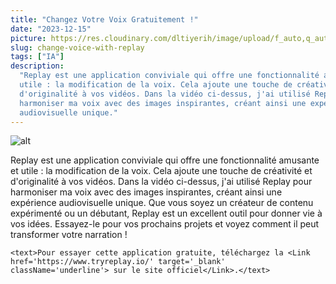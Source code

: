 ```yaml
---
title: "Changez Votre Voix Gratuitement !"
date: "2023-12-15"
picture: https://res.cloudinary.com/dltiyerih/image/upload/f_auto,q_auto/gpofuy3cxok8wxwa5uwn
slug: change-voice-with-replay
tags: ["IA"]
description:
  "Replay est une application conviviale qui offre une fonctionnalité amusante et
  utile : la modification de la voix. Cela ajoute une touche de créativité et
  d'originalité à vos vidéos. Dans la vidéo ci-dessus, j'ai utilisé Replay pour
  harmoniser ma voix avec des images inspirantes, créant ainsi une expérience
  audiovisuelle unique."
---
```


<Link href='https://youtu.be/dVqD-z3xVTE' target='_blank'>

![alt](https://res.cloudinary.com/dltiyerih/image/upload/f_auto,q_auto/2023-12-14_21_30_36-Window_bvihuw "Screenshot miniature YouTube")

</Link>

<text>
  Replay est une application conviviale qui offre une fonctionnalité amusante et
  utile : la modification de la voix. Cela ajoute une touche de créativité et
  d'originalité à vos vidéos. Dans la vidéo ci-dessus, j'ai utilisé Replay pour
  harmoniser ma voix avec des images inspirantes, créant ainsi une expérience
  audiovisuelle unique.
</text>

<text>
  Que vous soyez un créateur de contenu expérimenté ou un débutant, Replay est
  un excellent outil pour donner vie à vos idées. Essayez-le pour vos prochains
  projets et voyez comment il peut transformer votre narration !
</text>

    <text>Pour essayer cette application gratuite, téléchargez la <Link href='https://www.tryreplay.io/' target='_blank' className='underline'> sur le site officiel</Link>.</text>
